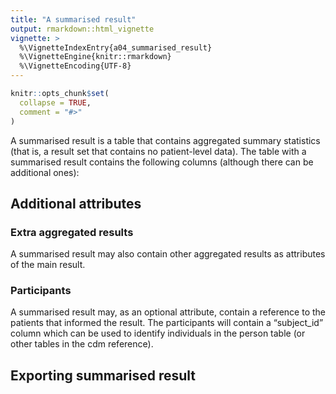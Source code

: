 ```yaml
---
title: "A summarised result"
output: rmarkdown::html_vignette
vignette: >
  %\VignetteIndexEntry{a04_summarised_result}
  %\VignetteEngine{knitr::rmarkdown}
  %\VignetteEncoding{UTF-8}
---
```


```r
knitr::opts_chunk$set(
  collapse = TRUE,
  comment = "#>"
)
```

A summarised result is a table that contains aggregated summary statistics (that is, a result set that contains no patient-level data). The table with a summarised result contains the following columns (although there can be additional ones):

## Additional attributes
### Extra aggregated results
A summarised result may also contain other aggregated results as attributes of the main result.

### Participants
A summarised result may, as an optional attribute, contain a reference to the patients that informed the result. The participants will contain a "subject_id" column which can be used to identify individuals in the person table (or other tables in the cdm reference).

## Exporting summarised result


